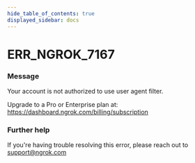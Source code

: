 ```yaml
---
hide_table_of_contents: true
displayed_sidebar: docs
---
```



# ERR_NGROK_7167

### Message
Your account is not authorized to use user agent filter. 

Upgrade to a Pro or Enterprise plan at: https://dashboard.ngrok.com/billing/subscription

<ErrorDetails error='err_ngrok_7167' />


### Further help
If you're having trouble resolving this error, please reach out to [support@ngrok.com](mailto:support@ngrok.com?subject=Help%20with%20ERR_NGROK_7167)

